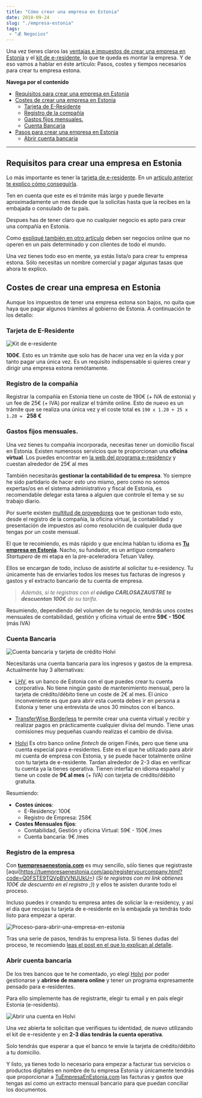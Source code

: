 ```yaml
---
title: "Cómo crear una empresa en Estonia"
date: 2018-09-24
slug: "./empresa-estonia"
tags: 
 - "💰 Negocios"
---
```

Una vez tienes claros las [ventajas e impuestos de crear una empresa en Estonia](/impuestos-estonia) y el [kit de e-residente](/e-residency), lo que te queda es montar la empresa. Y de eso vamos a hablar en éste artículo: Pasos, costes y tiempos necesarios para crear tu empresa estona.

**Navega por el contenido**
* [Requisitos para crear una empresa en Estonia](#requisitosparacrearunaempresaenestonia)
* [Costes de crear una empresa en Estonia](#costesdecrearunaempresaenestonia)
    * [Tarjeta de E-Residente](#tarjetadeeresidente)
    * [Registro de la compañía](#registrodelacompaa)
    * [Gastos fijos mensuales. ](#gastosfijosmensuales)
    * [Cuenta Bancaria](#cuentabancaria)
* [Pasos para crear una empresa en Estonia](#pasosparacrearunaempresaenestonia)
    * [Abrir cuenta bancaria](#abrircuentabancaria)

***

## Requisitos para crear una empresa en Estonia
Lo más importante es tener la [tarjeta de e-residente](/e-residency). En un [artículo anterior te explico cómo conseguirla](/e-residency). 

Ten en cuenta que este es el trámite más largo y puede llevarte aproximadamente un mes desde que la solicitas hasta que la recibes en la embajada o consulado de tu país.

Despues has de tener claro que no cualquier negocio es apto para crear una compañía en Estonia. 

Como [expliqué también en otro artículo](/impuestos-estonia) deben ser negocios online que no operen en un pais determinado y con clientes de todo el mundo.

Una vez tienes todo eso en mente, ya estás lista/o para crear tu empresa estona. Sólo necesitas un nombre comercial y pagar algunas tasas que ahora te explico.

## Costes de crear una empresa en Estonia
Aunque los impuestos de tener una empresa estona son bajos, no quita que haya que pagar algunos trámites al gobierno de Estonia. A continuación te los detallo:

### Tarjeta de E-Residente

![Kit de e-residente](./IMG_20180912_173233-1.jpg)

**100€**. Esto es un trámite que solo has de hacer una vez en la vida y por tanto pagar una única vez. Es un requisito indispensable si quieres crear y dirigir una empresa estona remótamente.

### Registro de la compañía
Registrar la compañía en Estonia tiene un coste de 190€ (+ IVA de estonia) y un fee de 25€ (+ IVA) por realizar el trámite online. Esto de nuevo es un trámite que se realiza una única vez y el coste total es `190 x 1.20 + 25 x 1.20 = ` **258 €**

### Gastos fijos mensuales. 

Una vez tienes tu compañía incorporada, necesitas tener un domicilio fiscal en Estonia. Existen numerosos servicios que te proporcionan una **oficina virtual**. Los puedes encontrar en [la web del programa e-residency](https://e-resident.gov.ee/run-a-company/) y cuestan alrededor de 25€ al mes

También necesitarás **gestionar la contabilidad de tu empresa**. Yo siempre he sido partidario de hacer esto uno mismo, pero como no somos expertas/os en el sistema administrativo y fiscal de Estonia, es recomendable delegar esta tarea a alguien que controle el tema y se su trabajo diario.

Por suerte existen [multitud de proveedores](https://e-resident.gov.ee/run-a-company/) que te gestionan todo esto, desde el registro de la compañía, la oficina virtual, la contabilidad y presentación de impuestos así como resolución de cualquier duda que tengas por un coste mensual.

El que te recomiendo, es más rápido y que encima hablan tu idioma es **[Tu empresa en Estonia](https://tuempresaenestonia.com/)**. Nacho, su fundador, es un antiguo compañero *Startupero* de mi etapa en la pre-aceleradora Tetuan Valley. 

Ellos se encargan de todo, incluso de asistirte al solicitar tu e-residency. Tu únicamente has de enviarles todos los meses tus facturas de ingresos y gastos y el extracto bancario de tu cuenta de empresa.

>*Además, si te registras con el **código CARLOSAZAUSTRE te descuentan 100€** de su tarifa.*

Resumiendo, dependiendo del volumen de tu negocio, tendrás unos costes mensuales de contabilidad, gestión y oficina virtual de entre **59€ - 150€** (más IVA)

### Cuenta Bancaria

![Cuenta bancaria y tarjeta de crédito Holvi](./hero-e-residents-1024x546@2x.jpg)

Necesitarás una cuenta bancaria para los ingresos y gastos de la empresa. Actualmente hay 3 alternativas:

* [LHV](https://www.lhv.ee/en/), es un banco de Estonia con el que puedes crear tu cuenta corporativa. No tiene ningún gasto de mantenimiento mensual, pero la tarjeta de crédito/débito tiene un coste de 2€ al mes. El único inconveniente es que para abrir esta cuenta debes ir en persona a Estonia y tener una entrevista de unos 30 minutos con el banco.

* [TransferWise Borderless](https://transferwise.com/gb/borderless/) te permite crear una cuenta virtual y recibir y realizar pagos en prácticamente cualquier divisa del mundo. Tiene unas comisiones muy pequeñas cuando realizas el cambio de divisa.

* [Holvi](https://about.holvi.com/e-residents/) Es otro banco online *fintech* de origen Finés, pero que tiene una cuenta especial para e-residentes. Este es el que he utilizado para abrir mi cuenta de empresa con Estonia, y se puede hacer totalmente online con tu tarjeta de e-residente. Tardan alrededor de 2-3 días en verificar tu cuenta  ya la tienes operativa. Tienen interfaz en idioma español y tiene un coste de **9€ al mes** (+ IVA) con tarjeta de crédito/débito gratuita.

Resumiendo:

* **Costes únicos**:
    * E-Residency: 100€
    * Registro de Empresa: 258€
* **Costes Mensuales fijos**:
    * Contabilidad, Gestión y oficina Virtual: 59€ - 150€ /mes
    * Cuenta bancaria: 9€ /mes

### Registro de la empresa

Con **[tuempresaenestonia.com](https://tuempresaenestonia.com/app/registeryourcompany.html?code=Q0FSTE9TQVpBVVNUUkU=)** es muy sencillo, sólo tienes que registraste [aquí]https://tuempresaenestonia.com/app/registeryourcompany.html?code=Q0FSTE9TQVpBVVNUUkU=) (*Si te registras con mi link obtienes 100€ de descuento en el registro ;)*) y ellos te asisten durante todo el proceso.

Incluso puedes ir creando tu empresa antes de soliciar la e-residency, y así el día que recojas tu tarjeta de e-residente en la embajada ya tendrás todo listo para empezar a operar.

![Proceso-para-abrir-una-empresa-en-estonia](./Proceso-para-el-blog.png)

Tras una serie de pasos, tendrás tu empresa lista. Si tienes dudas del proceso, te recomiendo [leas el post en el que lo explican al detalle](https://tuempresaenestonia.com/el-proceso-de-montar-tu-empresa-en-estonia/).


### Abrir cuenta bancaria

De los tres bancos que te he comentado, yo elegí [Holvi](https://about.holvi.com/e-residents/) por poder gestionarse y **abrirse de manera online** y tener un programa expresamente pensado para e-residentes.

Para ello simplemente has de registrarte, elegir tu email y en pais elegir Estonia (e-residents).

![Abrir una cuenta en Holvi](./Screen-Shot-2018-09-16-at-17.46.15.png)

Una vez abierta te solicitan que verifiques tu identidad, de nuevo utilizando el kit de e-residente y en **2-3 días tendrás la cuenta operativa**.

Solo tendrás que esperar a que el banco te envíe la tarjeta de crédito/débito a tu domicilio.

Y listo, ya tienes todo lo necesario para empezar a facturar tus servicios o productos digitales en nombre de tu empresa Estonia y únicamente tendrás que proporcionar a [TuEmpresaEnEstonia.com](https://tuempresaenestonia.com/app/registeryourcompany.html?code=Q0FSTE9TQVpBVVNUUkU=) las facturas y gastos que tengas así como un extracto mensual bancario para que puedan conciliar los documentos.
